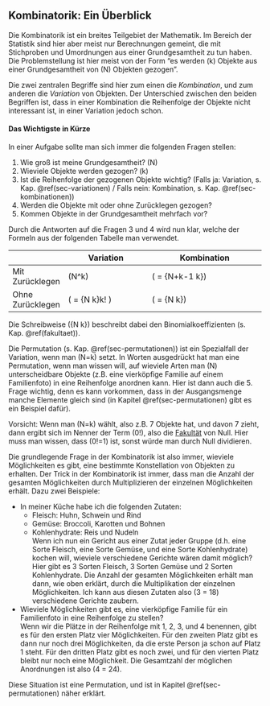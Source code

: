 ## Kombinatorik: Ein Überblick

Die Kombinatorik ist ein breites Teilgebiet der Mathematik. Im Bereich der Statistik sind hier aber meist nur Berechnungen gemeint, die mit Stichproben und Umordnungen aus einer Grundgesamtheit zu tun haben. Die Problemstellung ist hier meist von der Form "es werden \(k\) Objekte aus einer Grundgesamtheit von \(N\) Objekten gezogen".

Die zwei zentralen Begriffe sind hier zum einen die *Kombination*, und zum anderen die *Variation* von Objekten. Der Unterschied zwischen den beiden Begriffen ist, dass in einer Kombination die Reihenfolge der Objekte nicht interessant ist, in einer Variation jedoch schon.

#### Das Wichtigste in Kürze {-}

In einer Aufgabe sollte man sich immer die folgenden Fragen stellen:

1. Wie groß ist meine Grundgesamtheit? \(\longrightarrow N\)
2. Wieviele Objekte werden gezogen? \(\longrightarrow k\)
3. Ist die Reihenfolge der gezogenen Objekte wichtig? (Falls ja: Variation, s. Kap. \@ref(sec-variationen) / Falls nein: Kombination, s. Kap. \@ref(sec-kombinationen))
4. Werden die Objekte mit oder ohne Zurücklegen gezogen?
5. Kommen Objekte in der Grundgesamtheit mehrfach vor?

Durch die Antworten auf die Fragen 3 und 4 wird nun klar, welche der Formeln aus der folgenden Tabelle man verwendet.

|                  | Variation                                | Kombination                                             |
| ---------------- | ---------------------------------------- | ------------------------------------------------------- |
| Mit Zurücklegen  | \(N^k\)                                  | \(\frac{(N+k-1)!}{(N-1)!\cdot k!} = {N+k-1 \choose k}\) |
| Ohne Zurücklegen | \(\frac{N!}{(N-k)!} = {N \choose k}k! \) | \(\frac{N!}{(N-k)!\cdot k!} = {N \choose k}\)           |

Die Schreibweise \({N \choose k}\) beschreibt dabei den Binomialkoeffizienten (s. Kap. \@ref(fakultaet)).

Die Permutation (s. Kap. \@ref(sec-permutationen)) ist ein Spezialfall der Variation, wenn man \(N=k\) setzt. In Worten ausgedrückt hat man eine Permutation, wenn man wissen will, auf wieviele Arten man \(N\) unterscheidbare Objekte (z.B. eine vierköpfige Familie auf einem Familienfoto) in eine Reihenfolge anordnen kann. Hier ist dann auch die 5. Frage wichtig, denn es kann vorkommen, dass in der Ausgangsmenge manche Elemente gleich sind (in Kapitel \@ref(sec-permutationen) gibt es ein Beispiel dafür).

Vorsicht: Wenn man \(N=k\) wählt, also z.B. 7 Objekte hat, und davon 7 zieht, dann ergibt sich im Nenner der Term \(0!\), also die [Fakultät](#fakultaet) von Null. Hier muss man wissen, dass \(0!=1\) ist, sonst würde man durch Null dividieren.

Die grundlegende Frage in der Kombinatorik ist also immer, wieviele Möglichkeiten es gibt, eine bestimmte Konstellation von Objekten zu erhalten. Der Trick in der Kombinatorik ist immer, dass man die Anzahl der gesamten Möglichkeiten durch Multiplizieren der einzelnen Möglichkeiten erhält. Dazu zwei Beispiele:

- In meiner Küche habe ich die folgenden Zutaten:
    - Fleisch: Huhn, Schwein und Rind
    - Gemüse: Broccoli, Karotten und Bohnen
    - Kohlenhydrate: Reis und Nudeln  
Wenn ich nun ein Gericht aus einer Zutat jeder Gruppe (d.h. eine Sorte Fleisch, eine Sorte Gemüse, und eine Sorte Kohlenhydrate) kochen will, wieviele verschiedene Gerichte wären damit möglich?  
Hier gibt es 3 Sorten Fleisch, 3 Sorten Gemüse und 2 Sorten Kohlenhydrate. Die Anzahl der gesamten Möglichkeiten erhält man dann, wie oben erklärt, durch die Multiplikation der einzelnen Möglichkeiten. Ich kann aus diesen Zutaten also \(3\cdot 3\cdot 2 = 18\) verschiedene Gerichte zaubern.
- Wieviele Möglichkeiten gibt es, eine vierköpfige Familie für ein Familienfoto in eine Reihenfolge zu stellen?  
  Wenn wir die Plätze in der Reihenfolge mit 1, 2, 3, und 4 benennen, gibt es für den ersten Platz vier Möglichkeiten. Für den zweiten Platz gibt es dann nur noch drei Möglichkeiten, da die erste Person ja schon auf Platz 1 steht. Für den dritten Platz gibt es noch zwei, und für den vierten Platz bleibt nur noch eine Möglichkeit. Die Gesamtzahl der möglichen Anordnungen ist also \(4\cdot 3\cdot 2\cdot 1 = 24\).

Diese Situation ist eine Permutation, und ist in Kapitel \@ref(sec-permutationen) näher erklärt.